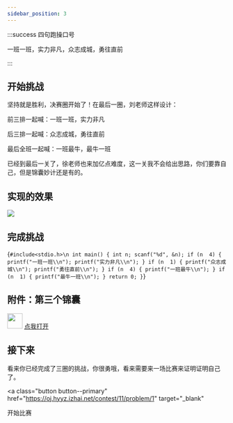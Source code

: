 ```yaml
---
sidebar_position: 3
---
```


:::success 四句跑操口号

一班一班，实力非凡，众志成城，勇往直前

:::

## 开始挑战

坚持就是胜利，决赛圈开始了！在最后一圈，刘老师这样设计：

前三排一起喊：一班一班，实力非凡

后三排一起喊：众志成城，勇往直前

最后全班一起喊：一班最牛，最牛一班

已经到最后一关了，徐老师也来加亿点难度，这一关我不会给出思路，你们要靠自己，但是锦囊妙计还是有的。

## 实现的效果

![](./img/第三圈效果.gif)

## 完成挑战

<Editor language="c" showInput>{`#include<stdio.h>\n
int main()
{
    int n;
    scanf("%d", &n);
    if (n  4) {
        printf("一班一班\\n");
        printf("实力非凡\\n");
    }
    if (n  1) {
        printf("众志成城\\n");
        printf("勇往直前\\n");
    }
    if (n  4) {
        printf("一班最牛\\n");
    }
    if (n  1) {
        printf("最牛一班\\n");
    }
    return 0;
}`}</Editor>

## 附件：第三个锦囊


<div class="container">
  <div class="row">
    <img src={jinnang} width="35" />
    <a
      class="button button--primary margin-left--sm"
      href="/clang/relational-operator/剩下三个"
      target="_blank"
    >
      点我打开
    </a>
  </div>
</div>

## 接下来

看来你已经完成了三圈的挑战，你很勇哦，看来需要来一场比赛来证明证明自己了。

<a
  class="button button--primary"
  href="https://oj.hyyz.izhai.net/contest/11/problem/1"
  target="_blank"
>
  开始比赛
</a>
